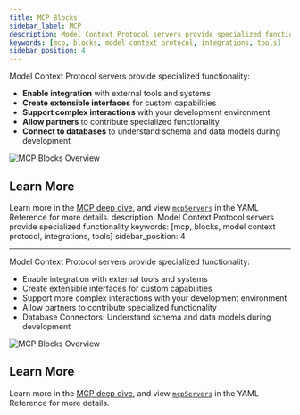 ```yaml
---
title: MCP Blocks
sidebar_label: MCP
description: Model Context Protocol servers provide specialized functionality
keywords: [mcp, blocks, model context protocol, integrations, tools]
sidebar_position: 4
---
```


Model Context Protocol servers provide specialized functionality:

- **Enable integration** with external tools and systems
- **Create extensible interfaces** for custom capabilities
- **Support complex interactions** with your development environment
- **Allow partners** to contribute specialized functionality
- **Connect to databases** to understand schema and data models during development

![MCP Blocks Overview](/img/mcp-blocks-overview.png)

## Learn More

Learn more in the [MCP deep dive](../advanced/deep-dives/mcp.mdx), and view [`mcpServers`](../advanced/reference#mcpservers) in the YAML Reference for more details.
description: Model Context Protocol servers provide specialized functionality
keywords: [mcp, blocks, model context protocol, integrations, tools]
sidebar_position: 4

---

Model Context Protocol servers provide specialized functionality:

- Enable integration with external tools and systems
- Create extensible interfaces for custom capabilities
- Support more complex interactions with your development environment
- Allow partners to contribute specialized functionality
- Database Connectors: Understand schema and data models during development

![MCP Blocks Overview](/img/mcp-blocks-overview.png)

## Learn More

Learn more in the [MCP deep dive](../advanced/deep-dives/mcp.mdx), and view [`mcpServers`](../advanced/reference#mcpservers) in the YAML Reference for more details.
